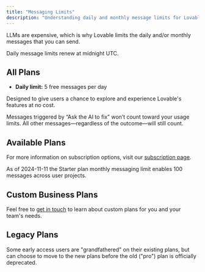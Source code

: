 ```yaml
---
title: "Messaging Limits"
description: "Understanding daily and monthly message limits for Lovable"
---
```


LLMs are expensive, which is why Lovable limits the daily and/or monthly messages that you can send.

<Note>Daily message limits renew at midnight UTC.</Note>

## All Plans

* **Daily limit:** 5 free messages per day

Designed to give users a chance to explore and experience Lovable's features at no cost.

<Note>
  Messages triggered by “Ask the AI to fix” won’t count toward your usage limits.&#x20;
  All other messages—regardless of the outcome—will still count.
</Note>

## Available Plans

For more information on subscription options, visit our [subscription page](https://gptengineer.app/settings/plans).

As of 2024-11-11 the Starter plan monthly messaging limit enables 100 messages across user projects.

## Custom Business Plans

Feel free to [get in touch](https://antonosika.typeform.com/to/OeRHhtI3#email=xxxxx) to learn about custom plans for you and your team's needs.

## Legacy Plans

Some early access users are "grandfathered" on their existing plans, but can choose to move to the new plans before the old ("pro") plan is officially deprecated.